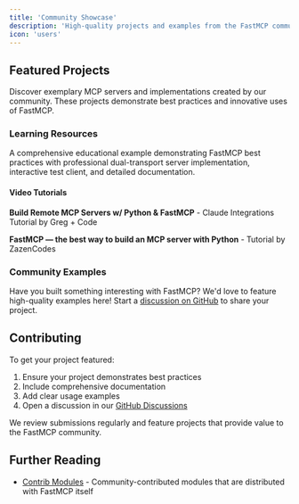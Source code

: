 ```yaml
---
title: 'Community Showcase'
description: 'High-quality projects and examples from the FastMCP community'
icon: 'users'
---
```



## Featured Projects

Discover exemplary MCP servers and implementations created by our community. These projects demonstrate best practices and innovative uses of FastMCP.

### Learning Resources

<Card title="MCP Dummy Server" icon="graduation-cap" href="https://github.com/WaiYanNyeinNaing/mcp-dummy-server">
  A comprehensive educational example demonstrating FastMCP best practices with professional dual-transport server implementation, interactive test client, and detailed documentation.
</Card>

#### Video Tutorials

**Build Remote MCP Servers w/ Python & FastMCP** - Claude Integrations Tutorial by Greg + Code

<YouTubeEmbed 
  videoId="bOYkbXP-GGo" 
  title="Build Remote MCP Servers w/ Python & FastMCP" 
/>

**FastMCP — the best way to build an MCP server with Python** - Tutorial by ZazenCodes

<YouTubeEmbed 
  videoId="rnljvmHorQw" 
  title="FastMCP — the best way to build an MCP server with Python" 
/>

### Community Examples

Have you built something interesting with FastMCP? We'd love to feature high-quality examples here! Start a [discussion on GitHub](https://github.com/jlowin/fastmcp/discussions) to share your project.

## Contributing

To get your project featured:

1. Ensure your project demonstrates best practices
2. Include comprehensive documentation
3. Add clear usage examples
4. Open a discussion in our [GitHub Discussions](https://github.com/jlowin/fastmcp/discussions)

We review submissions regularly and feature projects that provide value to the FastMCP community.

## Further Reading

- [Contrib Modules](/integrations/contrib) - Community-contributed modules that are distributed with FastMCP itself